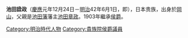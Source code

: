 {{japanese|japanese=池田詮政|kana=いけだ のりまさ|romaji=Ikeda Norimasa}}

'''池田詮政'''（[[慶應|慶應]]元年12月24日－[[明治|明治]]42年6月1日，即{{bd|1866年|2月9日|1909年|6月1日|catIdx=Ikeda Norimasa}}），日本贵族，出身於[[岡山市|岡山]]，父親是[[池田藩|池田藩]]藩主[[池田章政|池田章政]]。1903年繼承[[侯爵|侯爵]]。

{{Japan-poli-bio-stub}}

{{DEFAULTSORT:Ikeda Norimasa}}
[[Category:明治時代人物|Category:明治時代人物]]
[[Category:貴族院侯爵議員|Category:貴族院侯爵議員]]